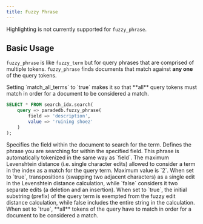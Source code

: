 ```yaml
---
title: Fuzzy Phrase
---
```


<Note>Highlighting is not currently supported for `fuzzy_phrase`.</Note>

## Basic Usage

`fuzzy_phrase` is like `fuzzy_term` but for query phrases that are comprised of multiple tokens.
`fuzzy_phrase` finds documents that match against **any one** of the query tokens.

<Note>
  Setting `match_all_terms` to `true` makes it so that **all** query tokens must
  match in order for a document to be considered a match.
</Note>

```sql
SELECT * FROM search_idx.search(
    query => paradedb.fuzzy_phrase(
        field => 'description',
        value => 'ruining shoez'
    )
);
```

<ParamField body="field" required>
  Specifies the field within the document to search for the term.
</ParamField>
<ParamField body="value" required>
  Defines the phrase you are searching for within the specified field. This
  phrase is automatically tokenized in the same way as `field`.
</ParamField>
<ParamField body="distance" default={2}>
  The maximum Levenshtein distance (i.e. single character edits) allowed to
  consider a term in the index as a match for the query term. Maximum value is
  `2`.
</ParamField>
<ParamField body="transpose_cost_one" default={true}>
  When set to `true`, transpositions (swapping two adjacent characters) as a
  single edit in the Levenshtein distance calculation, while `false` considers
  it two separate edits (a deletion and an insertion).
</ParamField>
<ParamField body="prefix" default={false}>
  When set to `true`, the initial substring (prefix) of the query term is
  exempted from the fuzzy edit distance calculation, while false includes the
  entire string in the calculation.
</ParamField>
<ParamField body="match_all_terms" default={false}>
  When set to `true`, **all** tokens of the query have to match in order for a
  document to be considered a match.
</ParamField>
